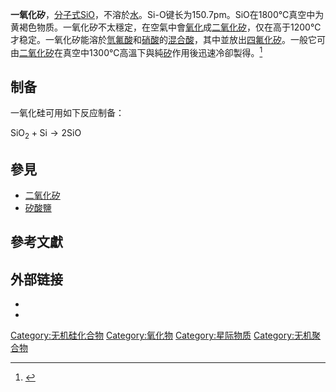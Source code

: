 {{NoteTA
|T=zh-hans:一氧化硅;zh-hk:一氧化矽;zh-tw:一氧化矽;
|1=zh-hans:硅;zh-hk:矽;zh-tw:矽;
}}
{{Chembox
| Name = 一氧化硅
| NameEn = Silicon monoxide
| Verifiedfields = changed
|  verifiedrevid = 476995335
|  PIN = Silicon monoxide
|  ImageFile = Silicon monoxide.jpg
| Section1 = {{Chembox Identifiers
|  InChI = 1/OSi/c1-2
| InChIKey = LIVNPJMFVYWSIS-UHFFFAOYAO
| InChI1 = 1S/OSi/c1-2
| InChIKey1 = LIVNPJMFVYWSIS-UHFFFAOYSA-N
| CASNo = 10097-28-6
|  CASNo_Ref = {{cascite|correct|CAS}}
|  PubChem = 66241
|  PubChem_Ref = {{Pubchemcite | correct | PubChem}}
|  ChemSpiderID = 59626
|  ChemSpiderID_Ref = {{chemspidercite|correct|chemspider}}
|  EINECS = 233-232-8
|  MeSHName = Silicon+monoxide
|  ChEBI_Ref = {{ebicite|correct|EBI}}
| ChEBI = 30588
|  SMILES = [O+]#[Si-]
|  StdInChI_Ref = {{stdinchicite|changed|chemspider}}
| StdInChI = 1S/H3OSi/c1-2/h2H3
|  StdInChIKey_Ref = {{stdinchicite|changed|chemspider}}
| StdInChIKey = UXMAWJKSGBRJKV-UHFFFAOYSA-N
|  Gmelin = 382}}
| Section2 = {{Chembox Properties
|   Formula = SiO
|   MolarMass = 44.085<ref name=" CRC Handbook of Chemistry and Physics 97th Edition "> {{Cite book |  date = 2016-06-24  |  title = CRC Handbook of Chemistry and Physics 97th Edition | accessdate = 2017-11-26 | pages = 4-84 | language = 英语 | ISBN = 1-4987-5428-7 }} </ref>
|   Appearance = 黑色无定形粉末或晶体<ref name=" CRC Handbook of Chemistry and Physics 97th Edition "/> 
|   Density = 2.18 g/cm<sup>3</sup><ref name=" CRC Handbook of Chemistry and Physics 97th Edition "/> 
|   MeltingPtC = 1702
|   BoilingPtC = 1880
|   Solubility = 不可溶
  }}
| Section3 = {{Chembox Structure
| CrystalStruct = [[立方晶系|立方晶系]]<ref name=" CRC Handbook of Chemistry and Physics 97th Edition "/>
| Coordination =
| MolShape = 
   }}
| Section7 = {{Chembox Hazards
|   ExternalMSDS = 
|   EUIndex = 未列出
|   EUClass = 
|   RPhrases = 
|   SPhrases = 
|   MainHazards =
|   NFPA-H = 1
|   NFPA-F = 0
|   NFPA-R = 0
|   NFPA-O = 
|   FlashPt = 不可燃
  }}
| Section8 = {{Chembox Related
|   OtherAnions = [[硫化硅|硫化硅]]
|   OtherCations = [[一氧化碳|一氧化碳]]<br />[[一氧化锗|一氧化锗]]<br />[[一氧化锡|一氧化锡]]<br />[[一氧化铅|一氧化铅]]
|   OtherFunctn = [[二氧化硅|二氧化硅]]
|    Function = [[硅|硅]][[氧化物|氧化物]]
|   OtherCpds = 
  }}
}}
'''一氧化矽'''，[[分子式|分子式]]SiO，不溶於[[水|水]]。Si-O键长为150.7pm。SiO在1800℃真空中为黄褐色物质。一氧化矽不太穩定，在空氣中會[[氧化|氧化]]成[[二氧化矽|二氧化矽]]，仅在高于1200℃才稳定。一氧化矽能溶於[[氫氟酸|氫氟酸]]和[[硝酸|硝酸]]的[[混合酸|混合酸]]，其中並放出[[四氟化矽|四氟化矽]]。一般它可由[[二氧化矽|二氧化矽]]在真空中1300℃高溫下與純[[矽|矽]]作用後迅速冷卻製得。<ref>{{cite book |author=周公度 |title=《化学辞典》 |year=2010 |publisher=化学工业出版社 |location=北京 |isbn=978-7-122-07817-9 }}</ref>

== 制备 ==

一氧化硅可用如下反应制备{{来源请求}}：

<math> \mathrm {SiO_2+Si \to 2SiO} </math>

== 參見 ==
*[[二氧化矽|二氧化矽]]
*[[矽酸鹽|矽酸鹽]]

== 參考文獻 ==
{{reflist}}

== 外部链接 ==
*{{cite web|url=http://203.68.243.199/cpedia/Content.asp?ID=47705&Query=|title=一氧化硅|publisher=中國大百科智慧藏|accessdate=2008-04-23|deadurl=yes|archiveurl=https://archive.is/20130827010850/http://203.68.243.199/cpedia/Content.asp?ID=47705&Query=|archivedate=2013-08-27}} 
*{{cite web|url= http://www.chemyq.com/xz/xz8/70474kgbcc.htm|title= 一氧化硅;silicon monoxide|publisher= 化工引擎|accessdate= 2008-04-23|archive-date= 2013-04-25|archive-url= https://archive.is/20130425100248/http://www.chemyq.com/xz/xz8/70474kgbcc.htm|dead-url= no}}
{{硅化合物}}
{{氧化物}}
{{無機化合物小作品}}

[[Category:无机硅化合物|Category:无机硅化合物]]
[[Category:氧化物|Category:氧化物]]
[[Category:星际物质|Category:星际物质]]
[[Category:无机聚合物|Category:无机聚合物]]